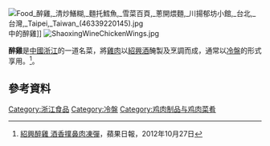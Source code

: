 [[File:Food_醉雞,_清炒鱔糊,_麵托鱈魚,_雪菜百頁,_蔥開煨麵,_川揚郁坊小館,_台北,_台灣,_Taipei,_Taiwan_(46339220145).jpg|thumb]]中的醉雞]]
[[File:ShaoxingWineChickenWings.jpg|thumb]]

'''醉雞'''是[[中國|中國]][[浙江|浙江]]的一道名菜，將[[雞肉|雞肉]]以[[紹興酒|紹興酒]]醃製及烹調而成，通常以[[冷盤|冷盤]]的形式享用。<ref>[http://www.appledaily.com.tw/appledaily/article/supplement/20121027/34600519/ 紹興醉雞 酒香撲鼻肉凍彈]，蘋果日報，2012年10月27日</ref>。

== 參考資料 ==
{{reflist}}

{{food-stub}}

[[Category:浙江食品|Category:浙江食品]]
[[Category:冷盤|Category:冷盤]]
[[Category:鸡肉制品与鸡肉菜肴|Category:鸡肉制品与鸡肉菜肴]]